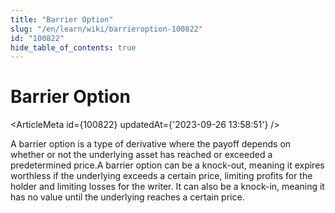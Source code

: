 ```yaml
---
title: "Barrier Option"
slug: "/en/learn/wiki/barrieroption-100822"
id: "100822"
hide_table_of_contents: true
---
```



# Barrier Option

<ArticleMeta id={100822} updatedAt={'2023-09-26 13:58:51'} />
<div className='border-solid border-b border-t-0 my-4 border-[var(--ifm-color-gray-300)]' />

A barrier option is a type of derivative where the payoff depends on whether or not the underlying asset has reached or exceeded a predetermined price.A barrier option can be a knock-out, meaning it expires worthless if the underlying exceeds a certain price, limiting profits for the holder and limiting losses for the writer. It can also be a knock-in, meaning it has no value until the underlying reaches a certain price.
